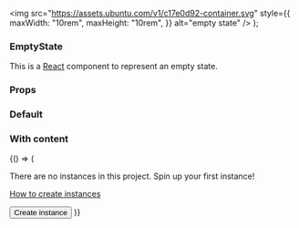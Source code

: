 

<Meta title="EmptyState" component={EmptyState} />

  <img
    src="https://assets.ubuntu.com/v1/c17e0d92-container.svg"
    style={{
      maxWidth: "10rem",
      maxHeight: "10rem",
    }}
    alt="empty state"
  />
);

### EmptyState

This is a [React](https://reactjs.org/) component to represent an empty state.

### Props

<ArgsTable of={EmptyState} />

### Default

<Canvas>
  <Story name="Default">
    <EmptyState
      image={boxImage}
      title="This application doesn't have any configuration parameters"
    />
  </Story>
</Canvas>

### With content


<Canvas>
  <Story name="With content">
    {() => (
      <EmptyState
        image={boxImage}
        title="No instances found"
      >
        <p>
          There are no instances in this project. Spin up your first instance!
        </p>
        <p>
          <a href="#todo" target="_blank">
            How to create instances
            <Icon name={ICONS.externalLink} />
          </a>
        </p>
        <Button appearance="positive" onClick={doNothing}>
          Create instance
        </Button>
      </EmptyState>
    )}
  </Story>
</Canvas>
